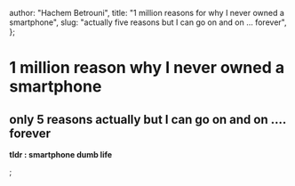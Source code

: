 
  author: "Hachem Betrouni",
  title: "1 million reasons for why I never owned a smartphone",
  slug: "actually five reasons but I can go on and on ... forever",
};

# 1 million reason why I never owned a smartphone

## only 5 reasons actually but I can go on and on .... forever

**tldr : smartphone dumb life**


;
